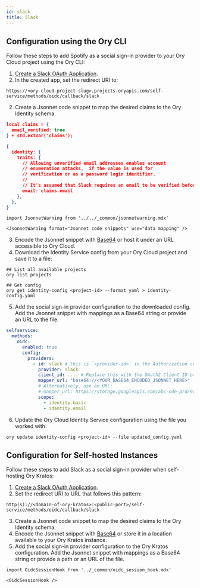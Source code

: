```yaml
---
id: slack
title: Slack
---
```


## Configuration using the Ory CLI 

Follow these steps to add Spotify as a social sign-in provider to your Ory Cloud project
using the Ory CLI:

1. [Create a Slack OAuth Application](https://api.slack.com/apps).
2. In the created app, set the redirect URI to:
  
  ```shell
  https://<ory-cloud-project-slug>.projects.oryapis.com/self-service/methods/oidc/callback/slack
  ```

2. Create a Jsonnet code snippet to map the desired claims to the Ory Identity schema.

  ```json
  local claims = {
    email_verified: true
  } + std.extVar('claims');

  {
    identity: {
      traits: {
        // Allowing unverified email addresses enables account
        // enumeration attacks,  if the value is used for
        // verification or as a password login identifier.
        //
        // It's assumed that Slack requires an email to be verified before accessible via OAuth (because they don't provide a email_verified field).
        email: claims.email
      },
    },
  }
  ```


```mdx-code-block
import JsonnetWarning from '../../_common/jsonnetwarning.mdx'

<JsonnetWarning format="Jsonnet code snippets" use="data mapping" />
```

3. Encode the Jsonnet snippet with [Base64](https://www.base64encode.org/) or host it under an URL accessible 
to Ory Cloud.
4. Download the Identity Service config from your Ory Cloud project and save it to a file: 

  ```shell
  ## List all available projects
  ory list projects

  ## Get config
  ory get identity-config <project-id> --format yaml > identity-config.yaml
  ```

5. Add the social sign-in provider configuration to the downloaded config. Add the Jsonnet snippet
with mappings as a Base64 string or provide an URL to the file. 

  ```yaml
  selfservice:
    methods:
      oidc:
        enabled: true
        config:
          providers:
            - id: slack # this is `<provider-id>` in the Authorization callback URL. DO NOT CHANGE IT ONCE SET!
              provider: slack
              client_id: .... # Replace this with the OAuth2 Client ID provided by Slack
              mapper_url: "base64://<YOUR_BASE64_ENCODED_JSONNET_HERE>"
              # Alternatively, use an URL:
              # mapper_url: https://storage.googleapis.com/abc-cde-prd/9cac9717f007808bf17f22ce7f4295c739604b183f05ac4afb4t
              scope:
                - identity.basic
                - identity.email
  ```

6. Update the Ory Cloud Identity Service configuration using the file you worked with: 

  ```shell
  ory update identity-config <project-id> --file updated_config.yaml
  ```

## Configuration for Self-hosted Instances

Follow these steps to add Slack as a social sign-in provider when self-hosting
Ory Kratos:

1. [Create a Slack OAuth Application](https://api.slack.com/apps).
2. Set the redirect URI to URL that follows this pattern:

  ```shell
  http(s)://<domain-of-ory-kratos>:<public-port>/self-service/methods/oidc/callback/slack
  ```

3. Create a Jsonnet code snippet to map the desired claims to the Ory Identity schema.
4. Encode the Jsonnet snippet with [Base64](https://www.base64encode.org/) or store it in a location available to
your Ory Kratos instance. 
5. Add the social sign-in provider configuration to the Ory Kratos configuration. Add the Jsonnet snippet
with mappings as a Base64 string or provide a path or an URL of the file.

```mdx-code-block
import OidcSessionHook from '../_common/oidc_session_hook.mdx'

<OidcSessionHook />
```